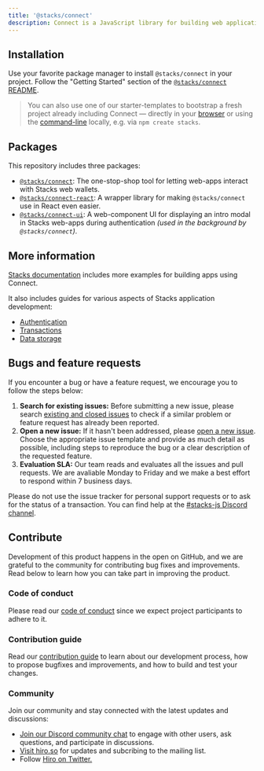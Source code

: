 ```yaml
---
title: '@stacks/connect'
description: Connect is a JavaScript library for building web applications connected to Stacks.
---
```


## Installation

Use your favorite package manager to install `@stacks/connect` in your project.
Follow the "Getting Started" section of the [`@stacks/connect` README](https://github.com/hirosystems/connect/tree/main/packages/connect).

> You can also use one of our starter-templates to bootstrap a fresh project already including Connect — directly in your [browser](https://docs.hiro.so/stacksjs-starters) or using the [command-line](https://github.com/hirosystems/stacks.js-starters) locally, e.g. via `npm create stacks`.

## Packages

This repository includes three packages:

- [`@stacks/connect`](./packages/connect): The one-stop-shop tool for letting web-apps interact with Stacks web wallets.
- [`@stacks/connect-react`](./packages/connect-react): A wrapper library for making `@stacks/connect` use in React even easier.
- [`@stacks/connect-ui`](./packages/connect-ui): A web-component UI for displaying an intro modal in Stacks web-apps during authentication _(used in the background by `@stacks/connect`)_.

## More information

[Stacks documentation](https://docs.stacks.co/build-apps/overview) includes more examples for building apps using Connect.

It also includes guides for various aspects of Stacks application development:

- [Authentication](https://docs.stacks.co/build-apps/references/authentication)
- [Transactions](https://docs.stacks.co/understand-stacks/technical-specs#transactions)
- [Data storage](https://docs.stacks.co/build-apps/references/gaia#understand-data-storage)

## Bugs and feature requests

If you encounter a bug or have a feature request, we encourage you to follow the steps below:

1.  **Search for existing issues:** Before submitting a new issue, please search [existing and closed issues](https://github.com/hirosystems/connect/issues) to check if a similar problem or feature request has already been reported.
1.  **Open a new issue:** If it hasn't been addressed, please [open a new issue](https://github.com/hirosystems/connect/issues/new/choose). Choose the appropriate issue template and provide as much detail as possible, including steps to reproduce the bug or a clear description of the requested feature.
1.  **Evaluation SLA:** Our team reads and evaluates all the issues and pull requests. We are avaliable Monday to Friday and we make a best effort to respond within 7 business days.

Please do not use the issue tracker for personal support requests or to ask for the status of a transaction. You can find help at the [#stacks-js Discord channel](https://stacks.chat/).

## Contribute

Development of this product happens in the open on GitHub, and we are grateful to the community for contributing bug fixes and improvements. Read below to learn how you can take part in improving the product.

### Code of conduct

Please read our [code of conduct](https://github.com/hirosystems/connect/blob/main/CODE_OF_CONDUCT.md) since we expect project participants to adhere to it.

### Contribution guide

Read our [contribution guide](https://github.com/hirosystems/connect/blob/main/.github/CONTRIBUTING.md) to learn about our development process, how to propose bugfixes and improvements, and how to build and test your changes.

### Community

Join our community and stay connected with the latest updates and discussions:

- [Join our Discord community chat](https://stacks.chat/) to engage with other users, ask questions, and participate in discussions.
- [Visit hiro.so](https://www.hiro.so/) for updates and subcribing to the mailing list.
- Follow [Hiro on Twitter.](https://twitter.com/hirosystems)
